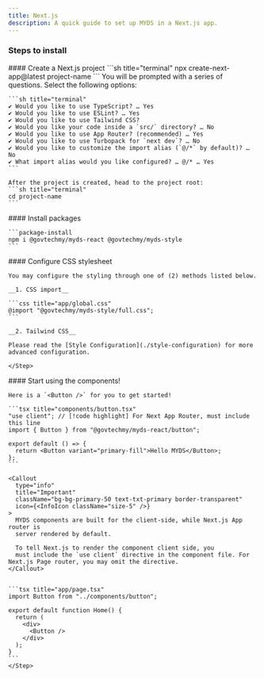 ```yaml
---
title: Next.js
description: A quick guide to set up MYDS in a Next.js app.
---
```



### Steps to install

<Steps>
  <Step>
    #### Create a Next.js project
    ```sh title="terminal"
    npx create-next-app@latest project-name
    ```
    You will be prompted with a series of questions. Select the following options:

    ```sh title="terminal"
    ✔ Would you like to use TypeScript? … Yes
    ✔ Would you like to use ESLint? … Yes
    ✔ Would you like to use Tailwind CSS?
    ✔ Would you like your code inside a `src/` directory? … No
    ✔ Would you like to use App Router? (recommended) … Yes
    ✔ Would you like to use Turbopack for `next dev`? … No
    ✔ Would you like to customize the import alias (`@/*` by default)? … No
    ✔ What import alias would you like configured? … @/* … Yes
    ```

    After the project is created, head to the project root:
    ```sh title="terminal"
    cd project-name
    ```

  </Step>
  
  <Step>
    #### Install packages

    ```package-install
    npm i @govtechmy/myds-react @govtechmy/myds-style
    ```

  </Step>
  
  <Step>
    #### Configure CSS stylesheet

    You may configure the styling through one of (2) methods listed below.

    __1. CSS import__

    ```css title="app/global.css"
    @import "@govtechmy/myds-style/full.css";
    ```

    __2. Tailwind CSS__

    Please read the [Style Configuration](./style-configuration) for more advanced configuration.

    </Step>

  <Step>
    #### Start using the components!

    Here is a `<Button />` for you to get started!

    ```tsx title="components/button.tsx"
    "use client"; // [!code highlight] For Next App Router, must include this line
    import { Button } from "@govtechmy/myds-react/button";

    export default () => {
      return <Button variant="primary-fill">Hello MYDS</Button>;
    };
    ```

    <Callout
      type="info"
      title="Important"
      className="bg-bg-primary-50 text-txt-primary border-transparent"
      icon={<InfoIcon className="size-5" />}
    >
      MYDS components are built for the client-side, while Next.js App router is
      server rendered by default.

      To tell Next.js to render the component client side, you
      must include the `use client` directive in the component file. For Next.js Page router, you may omit the directive.
    </Callout>


    ```tsx title="app/page.tsx"
    import Button from "../components/button";

    export default function Home() {
      return (
        <div>
          <Button />
        </div>
      );
    }
    ```
    </Step>

</Steps>
